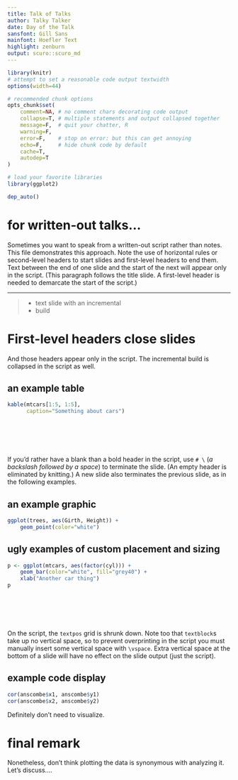 ```yaml
---
title: Talk of Talks
author: Talky Talker
date: Day of the Talk
sansfont: Gill Sans
mainfont: Hoefler Text
highlight: zenburn
output: scuro::scuro_md
---
```


```r
library(knitr)
# attempt to set a reasonable code output textwidth
options(width=44)

# recommended chunk options
opts_chunk$set(
    comment=NA, # no comment chars decorating code output
    collapse=T, # multiple statements and output collapsed together
    message=F,  # quit your chatter, R
    warning=F,
    error=F,    # stop on error: but this can get annoying
    echo=F,     # hide chunk code by default
    cache=T,
    autodep=T
)

# load your favorite libraries
library(ggplot2)

dep_auto()
```

# for written-out talks...

Sometimes you want to speak from a written-out script rather than notes. This file demonstrates this approach. Note the use of horizontal rules or second-level headers to start slides and first-level headers to end them. Text between the end of one slide and the start of the next will appear only in the script. (This paragraph follows the title slide. A first-level header is needed to demarcate the start of the script.)

-----

> - text slide with an incremental
> - build

# First-level headers close slides

And those headers appear only in the script. The incremental build is collapsed in the script as well.

## an example table

```r
kable(mtcars[1:5, 1:5],
      caption="Something about cars")
```

# \ 

If you'd rather have a blank than a bold header in the script, use `# \ ` (*a backslash followed by a space*) to terminate the slide. (An empty header is eliminated by knitting.) A new slide also terminates the previous slide, as in the following examples.

## an example graphic

```r
ggplot(trees, aes(Girth, Height)) +
    geom_point(color="white")
```

## ugly examples of custom placement and sizing

```r
p <- ggplot(mtcars, aes(factor(cyl))) +
    geom_bar(color="white", fill="grey40") +
    xlab("Another car thing")
p
```

\begin{textblock}{2.75}(3,2)

Look! a dodgy three-column layout!

With great layout power comes great, etc., etc.
\end{textblock}

\begin{textblock}{2.75}(6,1)
```r
p
```

Text scaling: \\
a cautionary tale.
\end{textblock}

\vspace{8\TPVertModule}

# \ 

On the script, the `textpos` grid is shrunk down. Note too that `textblock`s take up no vertical space, so to prevent overprinting in the script you must manually insert some vertical space with `\vspace`. Extra vertical space at the bottom of a slide will have no effect on the slide output (just the script).

## example code display

```r
cor(anscombe$x1, anscombe$y1)
cor(anscombe$x2, anscombe$y2)
```

Definitely don't need to visualize.

# final remark

Nonetheless, don't think plotting the data is synonymous with analyzing it. Let's discuss....

